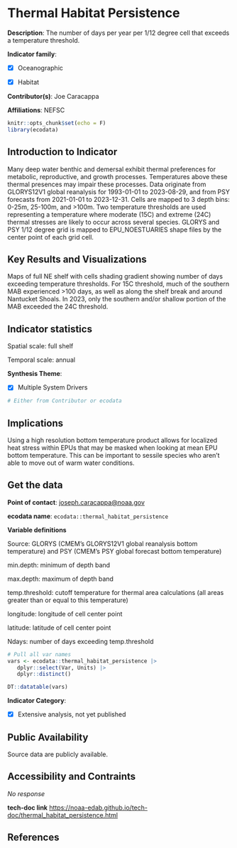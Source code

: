 # Thermal Habitat Persistence

**Description**: The number of days per year per 1/12 degree cell that exceeds a temperature threshold.

**Indicator family**: 

- [X] Oceanographic
- [X] Habitat


**Contributor(s)**: Joe Caracappa

**Affiliations**: NEFSC

```{r echo=FALSE}
knitr::opts_chunk$set(echo = F)
library(ecodata)
```
## Introduction to Indicator
Many deep water benthic and demersal exhibit thermal preferences for metabolic, reproductive, and growth processes. Temperatures above these thermal presences may impair these processes. Data originate from GLORYS12V1 global reanalysis for 1993-01-01 to 2023-08-29, and from PSY forecasts from 2021-01-01 to 2023-12-31. Cells are mapped to 3 depth bins: 0-25m, 25-100m, and >100m. Two temperature thresholds are used representing a temperature where moderate (15C) and extreme (24C) thermal stresses are likely to occur across several species. GLORYS and PSY 1/12 degree grid is mapped to EPU_NOESTUARIES shape files by the center point of each grid cell.

## Key Results and Visualizations
Maps of full NE shelf with cells shading gradient showing number of days exceeding temperature thresholds. For 15C threshold, much of the southern MAB experienced >100 days, as well as along the shelf break and around Nantucket Shoals. In 2023, only the southern and/or shallow portion of the MAB exceeded the 24C threshold.


## Indicator statistics 
Spatial scale: full shelf

Temporal scale: annual

**Synthesis Theme**:

- [X] Multiple System Drivers


```{r autostats_thermal_habitat_persistence}
# Either from Contributor or ecodata
```

## Implications
Using a high resolution bottom temperature product allows for localized heat stress within EPUs that may be masked when looking at mean EPU bottom temperature. This can be important to sessile species who aren't able to move out of warm water conditions.

## Get the data

**Point of contact**: [joseph.caracappa@noaa.gov](mailto:joseph.caracappa@noaa.gov){.email}

**ecodata name**: `ecodata::thermal_habitat_persistence`

**Variable definitions**

Source: GLORYS (CMEM’s GLORYS12V1 global reanalysis bottom temperature) and PSY (CMEM’s PSY global forecast bottom temperature) 
min.depth: minimum of depth band 
max.depth: maximum of depth band 
temp.threshold: cutoff temperature for thermal area calculations (all areas greater than or equal to this temperature) 
longitude: longitude of cell center point 
latitude: latitude of cell center point 
Ndays: number of days exceeding temp.threshold

```{r vars_thermal_habitat_persistence}
# Pull all var names
vars <- ecodata::thermal_habitat_persistence |>
   dplyr::select(Var, Units) |>
   dplyr::distinct()

DT::datatable(vars)
```
**Indicator Category**:

- [X] Extensive analysis, not yet published


## Public Availability

Source data are publicly available.

## Accessibility and Contraints

_No response_

**tech-doc link**
<https://noaa-edab.github.io/tech-doc/thermal_habitat_persistence.html>

## References

